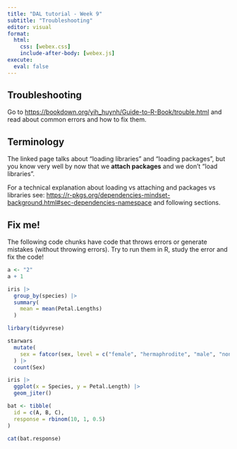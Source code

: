 ```yaml
---
title: "DAL tutorial - Week 9"
subtitle: "Troubleshooting"
editor: visual
format: 
  html:
    css: [webex.css]
    include-after-body: [webex.js]
execute: 
  eval: false
---
```


## Troubleshooting

Go to <https://bookdown.org/yih_huynh/Guide-to-R-Book/trouble.html> and read about common errors and how to fix them.

::: callout-warning
## Terminology

The linked page talks about "loading libraries" and "loading packages", but you know very well by now that we **attach packages** and we don't "load libraries".

For a technical explanation about loading vs attaching and packages vs libraries see: <https://r-pkgs.org/dependencies-mindset-background.html#sec-dependencies-namespace> and following sections.
:::

## Fix me!

The following code chunks have code that throws errors or generate mistakes (without throwing errors). Try to run them in R, study the error and fix the code!

```r
a <- "2"
a + 1
```

```r
iris |>
  group_by(species) |>
  summary(
    mean = mean(Petal.Lengths)
  )
```

```r
lirbary(tidyvrese)

starwars
  mutate(
    sex = fatcor(sex, level = c("female", "hermaphrodite", "male", "none"))
  ) |> 
  count(Sex)
```

```r
iris |> 
  ggplot(x = Species, y = Petal.Length) |> 
  geom_jiter()
```

```r
bat <- tibble(
  id = c(A, B, C),
  response = rbinom(10, 1, 0.5)
)

cat(bat.response)
```
